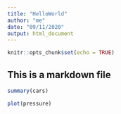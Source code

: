 ```yaml
---
title: "HelloWorld"
author: "me"
date: "09/11/2020"
output: html_document
---
```


```r
knitr::opts_chunk$set(echo = TRUE)
```

## This is a markdown file



```r
summary(cars)
```


```r
plot(pressure)
```

